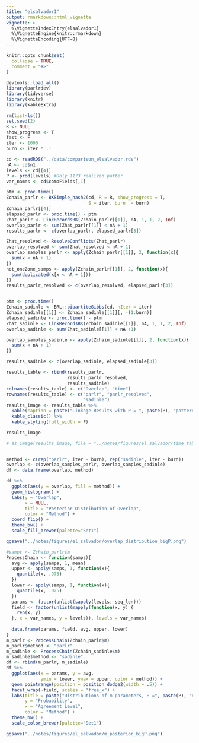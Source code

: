 ```yaml
---
title: "elsalvador1"
output: rmarkdown::html_vignette
vignette: >
  %\VignetteIndexEntry{elsalvador1}
  %\VignetteEngine{knitr::rmarkdown}
  %\VignetteEncoding{UTF-8}
---
```


```r
knitr::opts_chunk$set(
  collapse = TRUE,
  comment = "#>"
)
```

```r
devtools::load_all()
library(parlrdev)
library(tidyverse)
library(knitr)
library(kableExtra)
```

```r
rm(list=ls())
set.seed(2)
R <- NULL
show_progress <- T
fast <- F
iter <- 1000
burn <- iter * .1

cd <- readRDS("../data/comparison_elsalvador.rds")
nA <- cd$n1
levels <- cd[[4]]
P <- prod(levels) #Only 1173 realized patter
var_names <- cd$compFields[,1]

ptm <- proc.time()
Zchain_parlr <- BKSimple_hash2(cd, R = R, show_progress = T,
                               S = iter, burn  = burn)
Zchain_parlr[[4]]
elapsed_parlr <- proc.time() - ptm
Zhat_parlr <- LinkRecordsBK(Zchain_parlr[[1]], nA, 1, 1, 2, Inf)
overlap_parlr <- sum(Zhat_parlr[[1]] < nA + 1)
results_parlr <- c(overlap_parlr, elapsed_parlr[3])

Zhat_resolved <- ResolveConflicts(Zhat_parlr)
overlap_resolved <- sum(Zhat_resolved < nA + 1)
overlap_samples_parlr <- apply(Zchain_parlr[[1]], 2, function(x){
  sum(x < nA + 1)
})
not_one2one_samps <- apply(Zchain_parlr[[1]], 2, function(x){
  sum(duplicated(x[x < nA + 1]))
})
results_parlr_resolved <- c(overlap_resolved, elapsed_parlr[3])


ptm <- proc.time()
Zchain_sadinle <- BRL::bipartiteGibbs(cd, nIter = iter)
Zchain_sadinle[[1]] <- Zchain_sadinle[[1]][, -(1:burn)]
elapsed_sadinle <- proc.time() - ptm
Zhat_sadinle <- LinkRecordsBK(Zchain_sadinle[[1]], nA, 1, 1, 2, Inf)
overlap_sadinle <- sum(Zhat_sadinle[[1]] < nA +1)

overlap_samples_sadinle <- apply(Zchain_sadinle[[1]], 2, function(x){
  sum(x < nA + 1)
})

results_sadinle <- c(overlap_sadinle, elapsed_sadinle[3])

results_table <- rbind(results_parlr,
                       results_parlr_resolved,
                       results_sadinle)
colnames(results_table) <- c("Overlap", "time")
rownames(results_table) <- c("parlr", "parlr_resolved",
                             "sadinle")
results_image <- results_table %>% 
  kable(caption = paste("Linkage Results with P = ", paste(P), "patterns"), digits = 3) %>% 
  kable_classic() %>% 
  kable_styling(full_width = F)

results_image

# as_image(results_image, file = "../notes/figures/el_salvador/time_table_big_P.png")



```

```r
method <- c(rep("parlr", iter - burn), rep("sadinle", iter - burn))
overlap <- c(overlap_samples_parlr, overlap_samples_sadinle)
df <- data.frame(overlap, method)

df %>% 
  ggplot(aes(y = overlap, fill = method)) +
  geom_histogram() + 
  labs(y = "Overlap",
       x = NULL,
       title = "Posterior Distribution of Overlap",
       color = "Method") +
  coord_flip() + 
  theme_bw() + 
  scale_fill_brewer(palette="Set1")

ggsave("../notes/figures/el_salvador/overlap_distribution_bigP.png")
```

```r
#samps <- Zchain_parlr$m
ProcessChain <- function(samps){
  avg <- apply(samps, 1, mean)
  upper <- apply(samps, 1, function(x){
    quantile(x, .975)
  })
  lower <- apply(samps, 1, function(x){
    quantile(x, .025)
  })
  params <- factor(unlist(sapply(levels, seq_len)))
  field <- factor(unlist(mapply(function(x, y) {
    rep(x, y)
  }, x = var_names, y = levels)), levels = var_names)
  
  data.frame(params, field, avg, upper, lower)
}
m_parlr <- ProcessChain(Zchain_parlr$m)
m_parlr$method <- "parlr"
m_sadinle <- ProcessChain(Zchain_sadinle$m)
m_sadinle$method <- "sadinle"
df <- rbind(m_parlr, m_sadinle)
df %>% 
  ggplot(aes(x = params, y = avg,
             ymin = lower, ymax = upper, color = method)) +
  geom_pointrange(position = position_dodge2(width = .5)) +
  facet_wrap(~field, scales = "free_x") + 
  labs(title = paste("Distributions of m parameters, P =", paste(P), "Patterns"),
       y = "Probability",
       x = "Agreement Level",
       color = "Method") + 
  theme_bw() + 
  scale_color_brewer(palette="Set1")

ggsave("../notes/figures/el_salvador/m_posterior_bigP.png")


```


